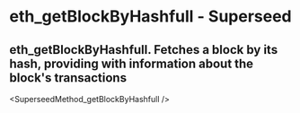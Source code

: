 # eth_getBlockByHashfull  - Superseed

## eth_getBlockByHashfull. Fetches a block by its hash, providing with information about the block's transactions


<SuperseedMethod_getBlockByHashfull />
